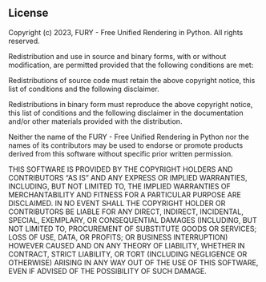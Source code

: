## License

Copyright (c) 2023, FURY - Free Unified Rendering in Python. All rights reserved.

Redistribution and use in source and binary forms, with or without modification, are permitted provided that the following conditions are met:

Redistributions of source code must retain the above copyright notice, this list of conditions and the following disclaimer.

Redistributions in binary form must reproduce the above copyright notice, this list of conditions and the following disclaimer in the documentation and/or other materials provided with the distribution.

Neither the name of the FURY - Free Unified Rendering in Python nor the names of its contributors may be used to endorse or promote products derived from this software without specific prior written permission.

THIS SOFTWARE IS PROVIDED BY THE COPYRIGHT HOLDERS AND CONTRIBUTORS “AS IS” AND ANY EXPRESS OR IMPLIED WARRANTIES, INCLUDING, BUT NOT LIMITED TO, THE IMPLIED WARRANTIES OF MERCHANTABILITY AND FITNESS FOR A PARTICULAR PURPOSE ARE DISCLAIMED. IN NO EVENT SHALL THE COPYRIGHT HOLDER OR CONTRIBUTORS BE LIABLE FOR ANY DIRECT, INDIRECT, INCIDENTAL, SPECIAL, EXEMPLARY, OR CONSEQUENTIAL DAMAGES (INCLUDING, BUT NOT LIMITED TO, PROCUREMENT OF SUBSTITUTE GOODS OR SERVICES; LOSS OF USE, DATA, OR PROFITS; OR BUSINESS INTERRUPTION) HOWEVER CAUSED AND ON ANY THEORY OF LIABILITY, WHETHER IN CONTRACT, STRICT LIABILITY, OR TORT (INCLUDING NEGLIGENCE OR OTHERWISE) ARISING IN ANY WAY OUT OF THE USE OF THIS SOFTWARE, EVEN IF ADVISED OF THE POSSIBILITY OF SUCH DAMAGE.
